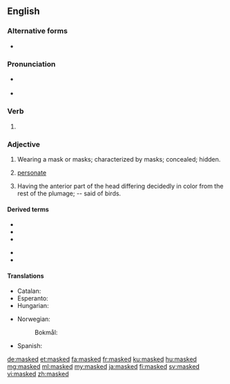 ==English==

===Alternative forms===
* {{l|en|masqued}} {{qualifier|archaic}}

===Pronunciation===
* {{a|UK}} {{IPA|/mɑːskt/|lang=en}}
* {{a|US}} {{IPA|/mæskt/|lang=en}}

===Verb===
{{head|en|verb form}}

# {{en-past of|mask}}

===Adjective===
{{en-adj}}

# Wearing a mask or masks; characterized by masks; concealed; hidden.
# {{lb|en|botany}} [[personate]]
# {{lb|en|zoology}} Having the anterior part of the head differing decidedly in color from the rest of the plumage; -- said of birds.

====Derived terms====
{{der-top}}
* {{l|en|masked ball}}
* {{l|en|masked battery}}
* {{l|en|masked crab}}
{{der-mid}}
* {{l|en|masked palm civet}}
* {{l|en|masked pig}}
{{der-bottom}}

====Translations====
{{trans-top|wearing a mask or masks}}
* Catalan: {{t|ca|emmascarat}}
* Esperanto: {{t|eo|maskita}}
* Hungarian: {{t+|hu|álarcos}}
{{trans-mid}}
* Norwegian:
*: Bokmål: {{t|nb|maskert}}
* Spanish: {{t+|es|enmascarado}}
{{trans-bottom}}

[[de:masked]]
[[et:masked]]
[[fa:masked]]
[[fr:masked]]
[[ku:masked]]
[[hu:masked]]
[[mg:masked]]
[[ml:masked]]
[[my:masked]]
[[ja:masked]]
[[fi:masked]]
[[sv:masked]]
[[vi:masked]]
[[zh:masked]]